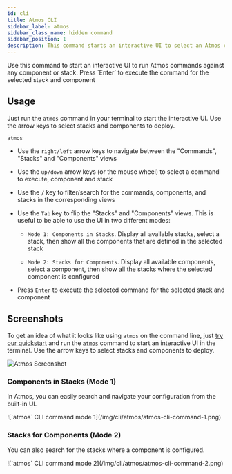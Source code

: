 ```yaml
---
id: cli
title: Atmos CLI
sidebar_label: atmos
sidebar_class_name: hidden command
sidebar_position: 1
description: This command starts an interactive UI to select an Atmos command, component and stack. Press "Enter" to execute the command
---
```


<Intro>
Use this command to start an interactive UI to run Atmos commands against any component or stack. Press `Enter` to execute the command for the selected
stack and component
</Intro>

## Usage

Just run the `atmos` command in your terminal to start the interactive UI. Use the arrow keys to select stacks and components to deploy.

```shell
atmos
```

- Use the `right/left` arrow keys to navigate between the "Commands", "Stacks" and "Components" views

- Use the `up/down` arrow keys (or the mouse wheel) to select a command to execute, component and stack

- Use the `/` key to filter/search for the commands, components, and stacks in the corresponding views

- Use the `Tab` key to flip the "Stacks" and "Components" views. This is useful to be able to use the UI in two different modes:

  * `Mode 1: Components in Stacks`. Display all available stacks, select a stack, then show all the components that are defined in the selected stack

  * `Mode 2: Stacks for Components`. Display all available components, select a component, then show all the stacks where the selected component is
    configured

- Press `Enter` to execute the selected command for the selected stack and component

## Screenshots

To get an idea of what it looks like using `atmos` on the command line, just [try our quickstart](/quick-start/) and run the [`atmos`](/cli) command to start
an interactive UI in the terminal. Use the arrow keys to select stacks and components to deploy.

![Atmos Screenshot](../../../docs/demo.gif)

### Components in Stacks (Mode 1)

In Atmos, you can easily search and navigate your configuration from the built-in UI.

<Terminal title="atmos (interactive)">
![`atmos` CLI command mode 1](/img/cli/atmos/atmos-cli-command-1.png)
</Terminal>

### Stacks for Components (Mode 2)

You can also search for the stacks where a component is configured.

<Terminal title="atmos (interactive)">
![`atmos` CLI command mode 2](/img/cli/atmos/atmos-cli-command-2.png)
</Terminal>
